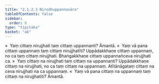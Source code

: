 ```yaml
---
title: "2.1.2.3 Nirodhuppannavāra"
tableOfContents: false
sidebar:
  order: 8
type: "tipitaka"
basket: "ab"
---
```



<DynamicBreadcrumb />

<Division number="86">

<Paragraph number="390">
»  Yaṃ cittaṃ nirujjhati taṃ cittaṃ uppannanti? Āmantā.
</Paragraph>

<Paragraph number="391">
«  Yaṃ vā pana cittaṃ uppannaṃ taṃ cittaṃ nirujjhatīti?
</Paragraph>

<Paragraph number="392">
Uppādakkhaṇe cittaṃ uppannaṃ, no ca taṃ cittaṃ nirujjhati. Bhaṅgakkhaṇe cittaṃ uppannañceva nirujjhati ca.
</Paragraph>

<Paragraph number="393">
»  Yaṃ cittaṃ na nirujjhati taṃ cittaṃ na uppannanti?
</Paragraph>

<Paragraph number="394">
Uppādakkhaṇe cittaṃ na nirujjhati, no ca taṃ cittaṃ na uppannaṃ. Atītānāgataṃ cittaṃ na ceva nirujjhati na ca uppannaṃ.
</Paragraph>

<Paragraph number="395">
«  Yaṃ vā pana cittaṃ na uppannaṃ taṃ cittaṃ na nirujjhatīti? Āmantā.
</Paragraph>
</Division>